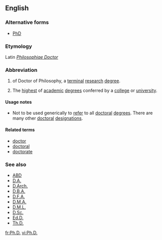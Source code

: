 ==English==

===Alternative forms===
* [[PhD]]

===Etymology===
Latin ''[[Philosophiae Doctor]]''

===Abbreviation===
{{infl|en|abbreviation}}

# {{abbreviation|Abbreviation}} of Doctor of Philosophy, a [[terminal]] [[research]] [[degree]].
# The [[highest]] of [[academic]] [[degree]]s conferred by a [[college]] or [[university]].

====Usage notes====
* Not to be used generically to [[refer]] to all [[doctoral]] [[degree]]s. There are many other [[doctoral]] [[designation]]s.

====Related terms====
* [[doctor]]
* [[doctoral]]
* [[doctorate]]

===See also===
* [[ABD]]
* [[D.A.]]
* [[D.Arch.]]
* [[D.B.A.]]
* [[D.F.A.]]
* [[D.M.A.]]
* [[D.M.L.]]
* [[D.Sc.]]
* [[Ed.D.]]
* [[Th.D.]]

[[fr:Ph.D.]]
[[vi:Ph.D.]]